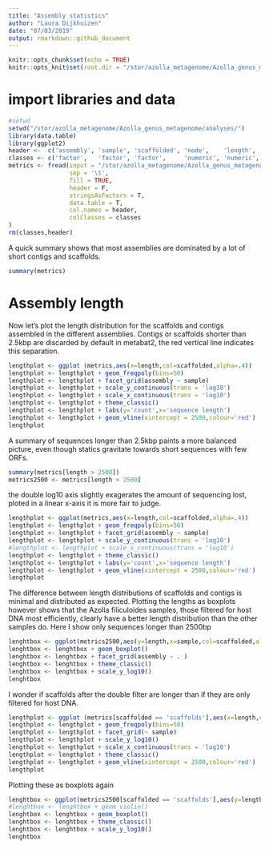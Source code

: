 ```yaml
---
title: "Assembly statistics"
author: "Laura Dijkhuizen"
date: "07/03/2019"
output: rmarkdown::github_document
---
```


```r
knitr::opts_chunk$set(echo = TRUE)
knitr::opts_knit$set(root.dir = "/stor/azolla_metagenome/Azolla_genus_metagenome/analyses/")
```
 
# import libraries and data
```r
#setwd
setwd("/stor/azolla_metagenome/Azolla_genus_metagenome/analyses/")
library(data.table)
library(ggplot2)
header <-  c('assembly', 'sample', 'scaffolded', 'node',    'length',  'coverage', 'ORFs',    'ORFs_classified', 'superkingdom', 'phylum', 'class',  'order',  'family', 'genus', 'species')
classes <- c('factor',   'factor', 'factor',     'numeric', 'numeric', 'numeric',  'numeric', 'numeric',         'factor',       'factor', 'factor', 'factor', 'factor', 'factor', 'factor')
metrics <- fread(input = "/stor/azolla_metagenome/Azolla_genus_metagenome/analyses/assembly_stats_and_taxonomy.tab",
                 sep = '\t',
                 fill = TRUE,
                 header = F,
                 stringsAsFactors = T,
                 data.table = T,
                 col.names = header,
                 colClasses = classes
)
rm(classes,header)
```

A quick summary shows that most assemblies are dominated by a lot of short contigs and scaffolds.
```r
summary(metrics)
```
 
# Assembly length
Now let's plot the length distribution for the scaffolds and contigs assembled in the different assemblies. Contigs or scaffolds shorter than 2.5kbp are discarded by default in metabat2, the red vertical line indicates this separation.
```r
lengthplot <- ggplot (metrics,aes(x=length,col=scaffolded,alpha=.4))
lengthplot <- lengthplot + geom_freqpoly(bins=50)
lengthplot <- lengthplot + facet_grid(assembly ~ sample)
lengthplot <- lengthplot + scale_y_continuous(trans = 'log10')
lengthplot <- lengthplot + scale_x_continuous(trans = 'log10')
lengthplot <- lengthplot + theme_classic()
lengthplot <- lengthplot + labs(y='count',x='sequence length')
lengthplot <- lengthplot + geom_vline(xintercept = 2500,colour='red')
lengthplot
```

A summary of sequences longer than 2.5kbp paints a more balanced picture, even though statics gravitate towards short sequences with few ORFs.
```r
summary(metrics[length > 2500])
metrics2500 <- metrics[length > 2500]
```

the double log10 axis slightly exagerates the amount of sequencing lost, ploted in a linear x-axis it is more fair to judge.
```r
lengthplot <- ggplot(metrics,aes(x=length,col=scaffolded,alpha=.4))
lengthplot <- lengthplot + geom_freqpoly(bins=50)
lengthplot <- lengthplot + facet_grid(assembly ~ sample)
lengthplot <- lengthplot + scale_y_continuous(trans = 'log10')
#lengthplot <- lengthplot + scale_x_continuous(trans = 'log10')
lengthplot <- lengthplot + theme_classic()
lengthplot <- lengthplot + labs(y='count',x='sequence length')
lengthplot <- lengthplot + geom_vline(xintercept = 2500,colour='red')
lengthplot
```

The difference between length distributions of scaffolds and contigs is minimal and distributed as expected. Plotting the lengths as boxplots however shows that the Azolla filiculoides samples, those filtered for host DNA most efficiently, clearly have a better length distribution than the other samples do. Here I show only sequences longer than 2500bp

```r
lenghtbox <- ggplot(metrics2500,aes(y=length,x=sample,col=scaffolded,alpha=.4))
lenghtbox <- lenghtbox + geom_boxplot()
lenghtbox <- lenghtbox + facet_grid(assembly ~ . )
lenghtbox <- lenghtbox + theme_classic()
lenghtbox <- lenghtbox + scale_y_log10()
lenghtbox
```

I wonder if scaffolds after the double filter are longer than if they are only filtered for host DNA.
```r
lengthplot <- ggplot (metrics[scaffolded == 'scaffolds'],aes(x=length,col=assembly,alpha=.4))
lengthplot <- lengthplot + geom_freqpoly(bins=50)
lengthplot <- lengthplot + facet_grid(~ sample)
lengthplot <- lengthplot + scale_y_log10()
lengthplot <- lengthplot + scale_x_continuous(trans = 'log10')
lengthplot <- lengthplot + theme_classic()
lengthplot <- lengthplot + geom_vline(xintercept = 2500,colour='red')
lengthplot
```
Plotting these as boxplots again
```r
lenghtbox <- ggplot(metrics2500[scaffolded == 'scaffolds'],aes(y=length,x=sample,col=assembly,alpha=.4))
#lenghtbox <- lenghtbox + geom_violin()
lenghtbox <- lenghtbox + geom_boxplot()
lenghtbox <- lenghtbox + theme_classic()
lenghtbox <- lenghtbox + scale_y_log10()
lenghtbox
```
